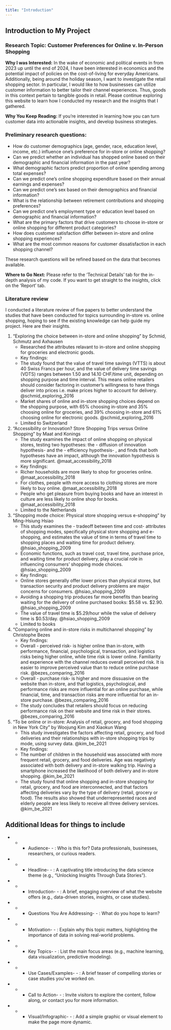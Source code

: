 ```yaml
---
title: "Introduction"
---
```


## Introduction to My Project 

### Research Topic: Customer Preferences for Online v. In-Person Shopping

**Why I was Interested:** In the wake of economic and political events in from 2023 up until the end of 2024, I have been interested in economics and the potential impact of policies on the cost-of-living for everyday Americans. Additionally, being around the holiday season, I want to investigate the retail shopping sector. In particular, I would like to how businesses can utilize customer information to better tailor their channel experiences. Thus, goods in this context pertain to tangible goods in retail. Please continue exploring this website to learn how I conducted my research and the insights that I gathered. 

**Why You Keep Reading:** If you're interested in learning how you can turn customer data into actionable insights, and develop business strategies. 

### Preliminary research questions:
  - How do customer demographics (age, gender, race, education level, income, etc.) influence one's preference for in-store or online shopping?
  - Can we predict whether an individual has shopped online based on their demographic and financial information in the past year?
  - What demographic factors predict proportion of online spending among total expenses?
  - Can we predict one's online shopping expenditure based on their annual earnings and expenses?
  - Can we predict one's sex based on their demographics and financial information?
  - What is the relationship between retirement contributions and shopping preferences?
  - Can we predict one's employment type or education level based on demographic and financial information?
  - What are the primary factors that drive customers to choose in-store or online shopping for different product categories?
  - How does customer satisfaction differ between in-store and online shopping experiences?
  - What are the most common reasons for customer dissatisfaction in each shopping channel?

These research questions will be refined based on the data that becomes available. 

**Where to Go Next:** Please refer to the 'Technical Details' tab for the in-depth analysis of my code. If you want to get straight to the insights, click on the 'Report' tab.

### Literature review

I conducted a literature review of five papers to better understand the studies that have been conducted for topics surrounding in-store vs. online shopping, hoping to see if the existing knowledge can help guide my project. Here are their insights.

1. "Exploring the choice between in-store and online shopping" by Schmid, Schmutz and Axhausen
   -  Researched the attributes relavant to in-store and online shopping for groceries and electronic goods.
   -  Key findings:
     -  The study found that the value of travel time savings (VTTS) is about 40 Swiss Francs per hour, and the value of delivery time savings (VDTS) ranges between 1.50 and 14.10 CHF/time unit, depending on shopping purpose and time interval. This means online retailers should consider factoring in customer's willingness to have things deliver into prices i.e. make prices higher to account for delivery. @schmid_exploring_2016
     -  Market shares of online and in-store shopping choices depend on the shopping purpose, with 65% choosing in-store and 35% choosing online for groceries, and 39% choosing in-store and 61% choosing online for electronic goods. @schmid_exploring_2016
     -  Limited to Switzerland
2. "Accessibility or Innovation? Store Shopping Trips versus Online Shopping" by Maat and Konings
   -  The study examines the impact of online shopping on physical stores, testing two hypotheses: the - diffusion of innovation hypothesis-  and the - efficiency hypothesis- , and finds that both hypotheses have an impact, although the innovation hypothesis is more significant. @maat_accessibility_2018
   -  Key findings:
     -  Richer households are more likely to shop for groceries online. @maat_accessibility_2018
     -  For clothes, people with more access to clothing stores are more likely to buy online. @maat_accessibility_2018
     -  People who get pleasure from buying books and have an interest in culture are less likely to online shop for books. @maat_accessibility_2018
   -  Limited to the Netherlands
3. "Shopping mode choice: Physical store shopping versus e-shopping" by Ming-Hsiung Hsiao
   -  This study examines the - tradeoff between time and cost-  attributes of shopping modes, specifically physical store shopping and e-shopping, and estimates the value of time in terms of travel time to shopping places and waiting time for product delivery. @hsiao_shopping_2009
   -  Economic functions, such as travel cost, travel time, purchase price, and waiting time for product delivery, play a crucial role in influencing consumers' shopping mode choices. @hsiao_shopping_2009
   -  Key findings:
     -  Online stores generally offer lower prices than physical stores, but transaction security and product delivery problems are major concerns for consumers. @hsiao_shopping_2009
     -  Avoiding a shopping trip produces far more benefits than bearing waiting for the delivery of online purchased books: $5.58 vs. $2.90. @hsiao_shopping_2009
     -  The value of travel time is $5.29/hour while the value of delivery time is $0.53/day. @hsiao_shopping_2009
   -  Limited to books
4. "Comparing online and in-store risks in multichannel shopping" by Christophe Bezes
   -  Key findings:
     -  Overall - perceived risk-  is higher online than in-store, with performance, financial, psychological, transaction, and logistics risks being higher online, while time risk is lower online. Familiarity and experience with the channel reduces overall perceived risk. It is easier to improve perceived value than to reduce online purchase risk. @bezes_comparing_2016
     -  Overall - purchase risk-  is higher and more dissuasive on the website than in-store, and that logistics, psychological, and performance risks are more influential for an online purchase, while financial, time, and transaction risks are more influential for an in-store purchase. @bezes_comparing_2016
     -  The study concludes that retailers should focus on reducing performance risk on their website and time risk in their stores. @bezes_comparing_2016
5. "To be online or in-store: Analysis of retail, grocery, and food shopping in New York City" by Woojung Kim and Xiaokun Wang
   -  This study investigates the factors affecting retail, grocery, and food deliveries and their relationships with in-store shopping trips by mode, using survey data. @kim_be_2021
   -  Key findings:
     -  The number of children in the household was associated with more frequent retail, grocery, and food deliveries. Age was negatively associated with both delivery and in-store walking trip. Having a smartphone increased the likelihood of both delivery and in-store shopping. @kim_be_2021
     -  The study found that online shopping and in-store shopping for retail, grocery, and food are interconnected, and that factors affecting deliveries vary by the type of delivery (retail, grocery or food). The results also showed that underrepresented races and elderly people are less likely to receive all three delivery services. @kim_be_2021

## Additional Ideas for things to include 

- - - Audience- - : Who is this for? Data professionals, businesses, researchers, or curious readers.
- - - Headline- - : A captivating title introducing the data science theme (e.g., "Unlocking Insights Through Data Stories").
- - - Introduction- - : A brief, engaging overview of what the website offers (e.g., data-driven stories, insights, or case studies).
- - - Questions You Are Addressing- - : What do you hope to learn?
- - - Motivation- - : Explain why this topic matters, highlighting the importance of data in solving real-world problems.
- - - Key Topics- - : List the main focus areas (e.g., machine learning, data visualization, predictive modeling).
- - - Use Cases/Examples- - : A brief teaser of compelling stories or case studies you’ve worked on.
- - - Call to Action- - : Invite visitors to explore the content, follow along, or contact you for more information.
- - - Visual/Infographic- - : Add a simple graphic or visual element to make the page more dynamic.
